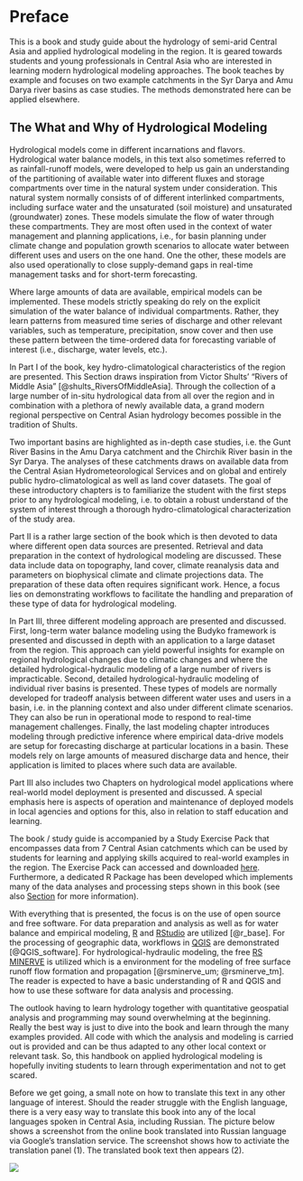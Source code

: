 # Preface {.unnumbered}

This is a book and study guide about the hydrology of semi-arid Central Asia and applied hydrological modeling in the region. It is geared towards students and young professionals in Central Asia who are interested in learning modern hydrological modeling approaches. The book teaches by example and focuses on two example catchments in the Syr Darya and Amu Darya river basins as case studies. The methods demonstrated here can be applied elsewhere.

::: callout-important
## The What and Why of Hydrological Modeling
Hydrological models come in different incarnations and flavors. Hydrological water balance models, in this text also sometimes referred to as rainfall-runoff models, were developed to help us gain an understanding of the partitioning of available water into different fluxes and storage compartments over time in the natural system under consideration. This natural system normally consists of of different interlinked compartments, including surface water and the unsaturated (soil moisture) and unsaturated (groundwater) zones. These models simulate the flow of water through these compartments. They are most often used in the context of water management and planning applications, i.e., for basin planning under climate change and population growth scenarios to allocate water between different uses and users on the one hand. One the other, these models are also used operationally to close supply-demand gaps in real-time management tasks and for short-term forecasting.  

Where large amounts of data are available, empirical models can be implemented. These models strictly speaking do rely on the explicit simulation of the water balance of individual compartments. Rather, they learn patterns from measured time series of discharge and other relevant variables, such as temperature, precipitation, snow cover and then use these pattern between the time-ordered data for forecasting variable of interest (i.e., discharge, water levels, etc.).
:::

In Part I of the book, key hydro-climatological characteristics of the region are presented. This Section draws inspiration from Victor Shults' "Rivers of Middle Asia" [@shults_RiversOfMiddleAsia]. Through the collection of a large number of in-situ hydrological data from all over the region and in combination with a plethora of newly available data, a grand modern regional perspective on Central Asian hydrology becomes possible in the tradition of Shults.

Two important basins are highlighted as in-depth case studies, i.e. the Gunt River Basins in the Amu Darya catchment and the Chirchik River basin in the Syr Darya. The analyses of these catchments draws on available data from the Central Asian Hydrometeorological Services and on global and entirely public hydro-climatological as well as land cover datasets. The goal of these introductory chapters is to familiarize the student with the first steps prior to any hydrological modeling, i.e. to obtain a robust understand of the system of interest through a thorough hydro-climatological characterization of the study area.

Part II is a rather large section of the book which is then devoted to data where different open data sources are presented. Retrieval and data preparation in the context of hydrological modeling are discussed. These data include data on topography, land cover, climate reanalysis data and parameters on biophysical climate and climate projections data. The preparation of these data often requires significant work. Hence, a focus lies on demonstrating workflows to facilitate the handling and preparation of these type of data for hydrological modeling.

In Part III, three different modeling approach are presented and discussed. First, long-term water balance modeling using the Budyko framework is presented and discussed in depth with an application to a large dataset from the region. This approach can yield powerful insights for example on regional hydrological changes due to climatic changes and where the detailed hydrological-hydraulic modeling of a large number of rivers is impracticable. Second, detailed hydrological-hydraulic modeling of individual river basins is presented. These types of models are normally developed for tradeoff analysis between different water uses and users in a basin, i.e. in the planning context and also under different climate scenarios. They can also be run in operational mode to respond to real-time management challenges. Finally, the last modeling chapter introduces modeling through predictive inference where empirical data-drive models are setup for forecasting discharge at particular locations in a basin. These models rely on large amounts of measured discharge data and hence, their application is limited to places where such data are available.

Part III also includes two Chapters on hydrological model applications where real-world model deployment is presented and discussed. A special emphasis here is aspects of operation and maintenance of deployed models in local agencies and options for this, also in relation to staff education and learning.

The book / study guide is accompanied by a Study Exercise Pack that encompasses data from 7 Central Asian catchments which can be used by students for learning and applying skills acquired to real-world examples in the region. The Exercise Pack can accessed and downloaded [here](https://www.dropbox.com/sh/tucg4eno67ndpp0/AADpkSbovUpBx5vhzUJuDquwa?dl=0). Furthermore, a dedicated R Package has been developed which implements many of the data analyses and processing steps shown in this book (see also [Section](#sec-riverscentralasia-r-toolbox) for more information).

With everything that is presented, the focus is on the use of open source and free software. For data preparation and analysis as well as for water balance and empirical modeling, [R](https://www.r-project.org) and [RStudio](https://rstudio.com) are utilized [@r_base]. For the processing of geographic data, workflows in [QGIS](https://www.qgis.org/en/site/) are demonstrated [@QGIS_software]. For hydrological-hydraulic modeling, the free [RS MINERVE](https://www.crealp.ch/fr/accueil/outils-services/logiciels/rs-minerve.html) is utilized which is a environment for the modeling of free surface runoff flow formation and propagation [@rsminerve_um; @rsminerve_tm]. The reader is expected to have a basic understanding of R and QGIS and how to use these software for data analysis and processing.

The outlook having to learn hydrology together with quantitative geospatial analysis and programming may sound overwhelming at the beginning. Really the best way is just to dive into the book and learn through the many examples provided. All code with which the analysis and modeling is carried out is provided and can be thus adapted to any other local context or relevant task. So, this handbook on applied hydrological modeling is hopefully inviting students to learn through experimentation and not to get scared.

Before we get going, a small note on how to translate this text in any other language of interest. Should the reader struggle with the English language, there is a very easy way to translate this book into any of the local languages spoken in Central Asia, including Russian. The picture below shows a screenshot from the online book translated into Russian language via Google's translation service. The screenshot shows how to activiate the translation panel (1). The translated book text then appears (2).

![](images/preface/screenshot-translation.png)
